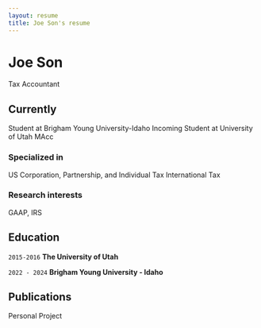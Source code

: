```yaml
---
layout: resume
title: Joe Son's resume
---
```

# Joe Son
Tax Accountant

## Currently

Student at Brigham Young University-Idaho
Incoming Student at University of Utah MAcc

### Specialized in

US Corporation, Partnership, and Individual Tax
International Tax


### Research interests

GAAP, IRS


## Education

`2015-2016`
__The University of Utah__

`2022 - 2024`
__Brigham Young University - Idaho__


## Publications

Personal Project <!-- A list is also available [online](http://https://potatopeersparty.com/) -->


<!-- ### Footer

Last updated: July 2024 -->
